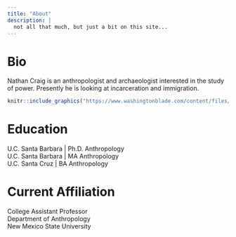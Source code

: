 ```yaml
---
title: "About"
description: |
  not all that much, but just a bit on this site...
---
```


# Bio

Nathan Craig is an anthropologist and archaeologist interested in the study of power. Presently he is looking at incarceration and immigration.

```r
knitr::include_graphics("https://www.washingtonblade.com/content/files/2019/08/Nathan_Craig_and_Margaret_Brown_Vega_insert_c_Washington_Blade_by_Michael_K_Lavers-600x400.jpg")
```

# Education

U.C. Santa Barbara \| Ph.D. Anthropology\
U.C. Santa Barbara \| MA Anthropology\
U.C. Santa Cruz \| BA Anthropology

# Current Affiliation

College Assistant Professor\
Department of Anthropology\
New Mexico State University
